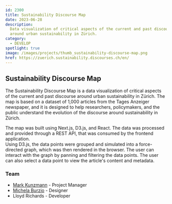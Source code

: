 ```yaml
---
id: 2300
title: Sustainability Discourse Map
date: 2023-06-28
description:
  Data visualization of critical aspects of the current and past discourse
  around urban sustainability in Zürich.
category:
  - DEVELOP
spotlight: true
image: /images/projects/thumb_sustainability-discourse-map.png
href: https://zuerich.sustainability.discourses.ch/en/
---
```


## Sustainability Discourse Map

The Sustainability Discourse Map is a data visualization of critical aspects of
the current and past discourse around urban sustainability in Zürich. The map is
based on a dataset of 1,000 articles from the Tages Anzeiger newspaper, and it
is designed to help researchers, policymakers, and the public understand the
evolution of the discourse around sustainability in Zürich.

The map was built using Next.js, D3.js, and React. The data was processed and
provided through a REST API, that was consumed by the frontend application.  
Using D3.js, the data points were grouped and simulated into a force-directed
graph, which was then rendered in the browser. The user can interact with the
graph by panning and filtering the data points. The user can also select a data
point to view the article's content and metadata.

### Team

- [Mark Kunzmann](https://www.linkedin.com/in/mkunzmann/) - Project Manager
- [Michela Burzio](https://www.linkedin.com/in/michelaburzio/) - Designer
- Lloyd Richards - Developer

